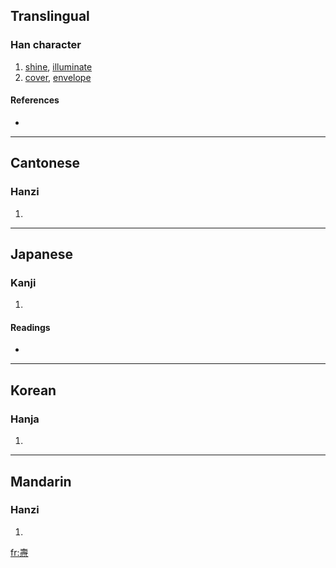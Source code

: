 {{also|焘}}
==Translingual==

===Han character===
{{Han char|rn=86|rad=火|as=14|sn=18|four=4033<sub>4</sub>|canj=土弓一火 (GNMF)}}

# [[shine]], [[illuminate]]
# [[cover]], [[envelope]]

====References====
* {{Han ref|kx=0685.350|dkj=19519|dj=1098.210|hdz=32244.050|uh=71FE|ud=29182|bh=C276|bd=49782}}

----

==Cantonese==

===Hanzi===
{{yue-hanzi|jyut=|y=dou6, tou4}}

# {{defn|Cantonese}}

----

==Japanese==

===Kanji===
{{ja-kanji|grade=|rs=火14}}

# {{defn|Japanese}}

====Readings====
* {{ja-readings|on=[[とう]] (tō), [[どう]] (dō), [[ちゅう]] (chū), [[じゅ]] (ju)|kun=[[てらす]] (terasu)}}

----

==Korean==

===Hanja===
{{ko-hanja|hangeul=도|eumhun=|rv=do|mr=to|y=to}}

# {{defn|Korean}}

----

==Mandarin==

===Hanzi===
{{cmn-hanzi|sim=焘|pin=[[chóu]] ([[chou2]])|wg=ch'ou<sup>2</sup>}}

# {{defn|Mandarin}}

[[fr:燾]]